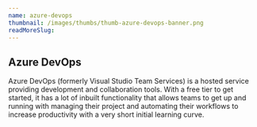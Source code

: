 ```yaml
---
name: azure-devops
thumbnail: /images/thumbs/thumb-azure-devops-banner.png
readMoreSlug:
---
```


## Azure DevOps

Azure DevOps (formerly Visual Studio Team Services) is a hosted service providing development and collaboration tools. With a free tier to get started, it has a lot of inbuilt functionality that allows teams to get up and running with managing their project and automating their workflows to increase productivity with a very short initial learning curve.
